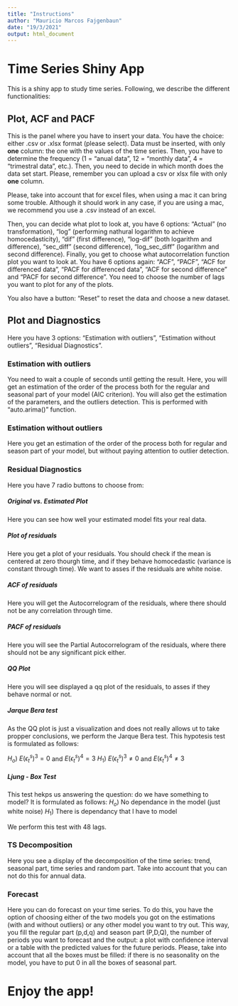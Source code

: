 ```yaml
---
title: "Instructions"
author: "Mauricio Marcos Fajgenbaun"
date: "19/3/2021"
output: html_document
---
```


# Time Series Shiny App

This is a shiny app to study time series. Following, we describe the different functionalities:

## Plot, ACF and PACF

This is the panel where you have to insert your data. You have the choice: either .csv or .xlsx format (please select). Data must be inserted, with only **one** column: the one with the values of the time series. Then, you have to determine the frequency (1 = "anual data", 12 = "monthly data", 4 = "trimestral data", etc.). Then, you need to decide in which month does the data set start. 
Please, remember you can upload a csv or xlsx file with only **one** column.

Please, take into account that for excel files, when using a mac it can bring some trouble. Although it should work in any case, if you are using a mac, we recommend you use a .csv instead of an excel.

Then, you can decide what plot to look at, you have 6 options: "Actual" (no transformation), "log" (performing nathural logarithm to achieve homocedasticity), "dif" (first difference), "log-dif" (both logarithm and difference), "sec_diff" (second difference), "log_sec_diff" (logarithm and second difference).
Finally, you get to choose what autocorrelation function plot you want to look at. You have 6 options again: "ACF", "PACF", "ACF for differenced data", "PACF for differenced data", "ACF for second difference" and "PACF for second difference". You need to choose the number of lags you want to plot for any of the plots.

You also have a button: "Reset" to reset the data and choose a new dataset.

## Plot and Diagnostics

Here you have 3 options: "Estimation with outliers", "Estimation without outliers", "Residual Diagnostics".

### Estimation with outliers

You need to wait a couple of seconds until getting the result. Here, you will get an estimation of the order of the process both for the regular and seasonal part of your model (AIC criterion). You will also get the estimation of the parameters, and the outliers detection. This is performed with "auto.arima()" function.

### Estimation without outliers

Here you get an estimation of the order of the process both for regular and season part of your model, but without paying attention to outlier detection.

### Residual Diagnostics

Here you have 7 radio buttons to choose from:

##### Original vs. Estimated Plot

Here you can see how well your estimated model fits your real data.

##### Plot of residuals

Here you get a plot of your residuals. You should check if the mean is centered at zero thourgh time, and if they behave homocedastic (variance is constant through time). We want to asses if the residuals are white noise.

##### ACF of residuals

Here you will get the Autocorrelogram of the residuals, where there should not be any correlation through time.

##### PACF of residuals

Here you will see the Partial Autocorrelogram of the residuals, where there should not be any significant pick either.

##### QQ Plot

Here you will see displayed a qq plot of the residuals, to asses if they behave normal or not.

##### Jarque Bera test

As the QQ plot is just a visualization and does not really allows ut to take propper conclusions, we perform the Jarque Bera test. This hypotesis test is formulated as follows:

$H_o)$ $E(\epsilon_{t}^s)^3=0$ and $E(\epsilon_{t}^s)^4 = 3$
$H_1)$ $E(\epsilon_{t}^s)^3\neq0$ and $E(\epsilon_{t}^s)^4 \neq 3$

##### Ljung - Box Test

This test hekps us answering the question: do we have something to model? It is formulated as follows:
$H_o)$ No dependance in the model (just white noise)
$H_1)$ There is dependancy that I have to model

We perform this test with 48 lags.

### TS Decomposition

Here you see a display of the decomposition of the time series: trend, seasonal part, time series and random part. Take into account that you can not do this for annual data.

### Forecast

Here you can do forecast on your time series. To do this, you have the option of choosing either of the two models you got on the estimations (with and without outliers) or any other model you want to try out. This way, you fill the regular part  (p,d,q) and season part (P,D,Q), the number of periods you want to forecast and the output: a plot with confidence interval or a table with the predicted values for the future periods.
Please, take into account that all the boxes must be filled: if there is no seasonality on the model, you have to put 0 in all the boxes of seasonal part.

# Enjoy the app!






